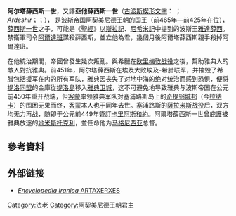 {{Infobox monarch
|name =阿尔塔薛西斯一世
|title =[[萬王之王|萬王之王]]<br/>大王<br/>[[阿契美尼德王朝|波斯]]王<br/>[[埃及|埃及]][[法老|法老]]<br/>萬國之王
|image= Tomb ascribed to Artaxerxes I.jpg
|caption =阿尔塔薛西斯一世墓
|reign =前465年 – 前425年
|coronation = 
|othertitles =
|full name = [[File:OldPersian-A.svg|20px]][[File:OldPersian-RA.svg|20px]][[File:OldPersian-TA.svg|20px]][[File:OldPersian-XA.svg|20px]][[File:OldPersian-SHA.svg|20px]][[File:OldPersian-SSA.svg|20px]]
|predecessor =[[薛西斯一世|薛西斯一世]]
|successor =[[薛西斯二世|薛西斯二世]]
|consort ={{link-en|Damaspia|Damaspia}}
|issue =[[薛西斯二世|薛西斯二世]]
|royal house =[[阿契美尼德王朝|阿契美尼德王朝]]
|father =[[薛西斯一世|薛西斯一世]]
|mother ={{link-en|Amestris|Amestris}}
|birth_date =
|birth_place = 
|death_date =公元前425年
|death_place =
|place of burial =[[洛斯达姆|洛斯达姆]]
}}
{{SpecialChars|1=article}}
'''阿尔塔薛西斯一世'''，又譯'''亞他薛西斯一世'''（[[古波斯楔形文字|古波斯楔形文字]]：{{script|Xpeo|𐎠𐎼𐎫𐎧𐏁𐏂𐎠}} {{transl|古波斯語|''Artaxšaça''}}；{{lang-fa|'''اردشیر یکم'''}} ''Ardeshir''；{{lang-grc|'''Ἀρταξέρξης'''}}；{{bd|？||前425年||A}}）， 是[[波斯帝国|波斯帝国]][[阿契美尼德王朝|阿契美尼德王朝]]的国王（前465年—前425年在位），[[薛西斯一世|薛西斯一世]]之子，可能是《[[聖經|聖經]]》[[以斯拉記|以斯拉記]]、[[尼希米記|尼希米記]]中提到的波斯王[[雅達薛西|雅達薛西]]。禁衛軍司令[[阿爾達班|阿爾達班]]謀殺薛西斯，並立他為君，幾個月後阿爾塔薛西斯親手殺掉阿爾達班。

在他統治期間，帝國曾發生幾次叛亂。與希臘在[[欧里梅敦战役|欧里梅敦战役]]之後，幫助雅典人的敵人對抗雅典。前451年，阿尔塔薛西斯在埃及大败埃及-希腊联军，并摧毁了希腊包括援军在内的所有军队，雅典因丧失了对地中海的绝对统治而感到恐惧，便将[[提洛同盟|提洛同盟]]的金庫從[[提洛島|提洛島]]移入[[雅典卫城|雅典卫城]]，这不可避免地导致雅典与波斯帝国在公元前450年重开战端，但[[客蒙|客蒙]]率领雅典军队对塞浦路斯岛上的[[奇提翁城邦|奇提翁城邦]]（今[[拉纳卡|拉纳卡]]）的围困无果而终，[[客蒙|客蒙]]本人也于同年去世。塞浦路斯的[[薩拉米斯战役|薩拉米斯战役]]后，双方均无力再战，随即于公元前449年簽訂[[卡里阿斯和約|卡里阿斯和約]]。阿爾塔薛西斯一世曾庇護被雅典放逐的[[地米斯托克利|地米斯托克利]]，並任命他为[[马格尼西亚|马格尼西亚]]总督。

==參考資料==
{{Reflist}}

== 外部链接 ==
*[http://www.iranicaonline.org/articles/artaxerxes-throne-name-of-several-persian-kings-of-the-achaemenid-dynasty ''Encyclopedia Iranica'' ARTAXERXES] {{Wayback|url=http://www.iranicaonline.org/articles/artaxerxes-throne-name-of-several-persian-kings-of-the-achaemenid-dynasty |date=20181117014508 }}

{{s-start}}
{{s-hou|[[阿契美尼德帝國|阿契美尼德帝國]]||?||前425年}}
{{s-bef|rows=2|before=[[薛西斯一世|薛西斯一世]]}}
{{s-ttl|title=[[伊朗君主列表|波斯王]]| years=前465年年–前425年}}
{{s-aft|rows=2|after=[[薛西斯二世|薛西斯二世]]}}
{{s-ttl|title=[[埃及法老列表|法老王]]| years=前465年年–前425年}}
{{end}}

{{米底與阿契美尼德君主}}
{{著名埃及统治者}}
{{Authority control}}
[[Category:法老|Category:法老]]
[[Category:阿契美尼德王朝君主|Category:阿契美尼德王朝君主]]